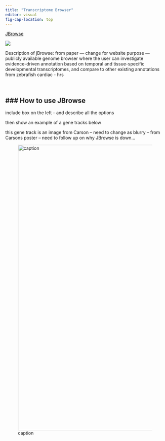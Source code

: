 ```yaml
---
title: "Transcriptome Browser"
editor: visual
fig-cap-location: top
---
```

[JBrowse](http://weatherby.genetics.utah.edu/zebrafish/jbrowse1/?loc=5&tracks=36hpf_rep3_test%2C36hpf_rep4_test%2C48hpf_rep3_test%2C48hpf_rep4_test%2Cgenes%2Clawson&highlight=)


![](/images/jbrowse.png)

|

Description of jBrowse: from paper --- change for website purpose  --- publicly available genome browser where the user can investigate evidence-driven annotation based on temporal and tissue-specific developmental transcriptomes, and compare to other existing annotations from zebrafish cardiac - hrs

|
|


### How to use JBrowse 
---

include box on the left - and describe all the options

then show an example of a gene tracks below

this gene track is an image from Carson -- need to change as blurry -- from Carsons poster -- need to follow up on why JBrowse is down...

![caption](/images/jbrowse_carson.png){width=900}

